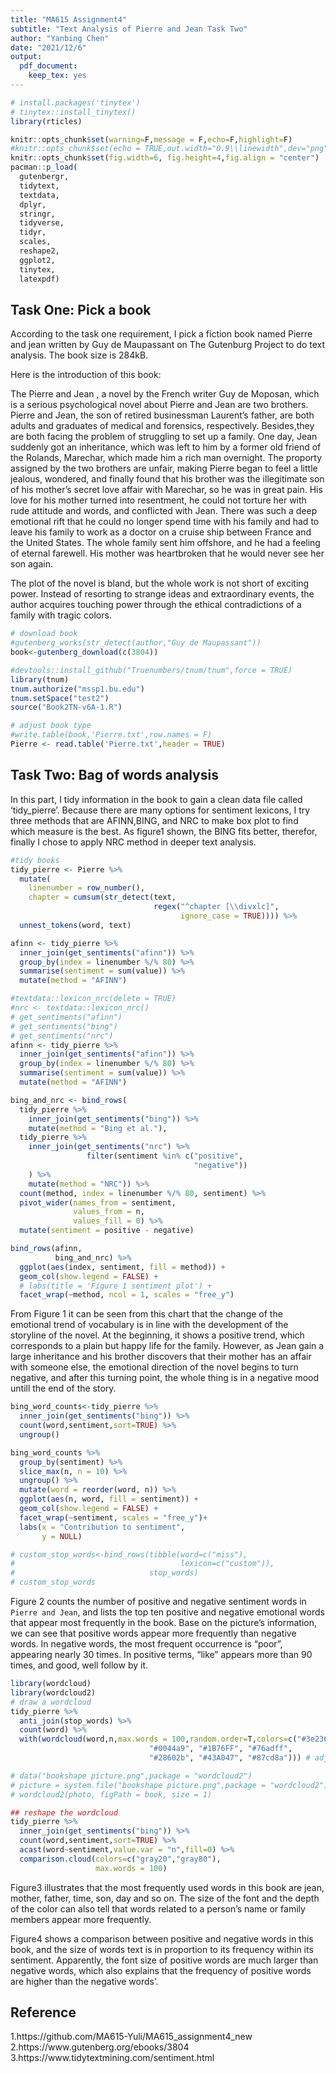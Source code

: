 ```yaml
---
title: "MA615 Assignment4"
subtitle: "Text Analysis of Pierre and Jean Task Two"
author: "Yanbing Chen"
date: "2021/12/6"
output: 
  pdf_document: 
    keep_tex: yes
---
```


```r
# install.packages('tinytex')
# tinytex::install_tinytex()
library(rticles)
```

```r
knitr::opts_chunk$set(warning=F,message = F,echo=F,highlight=F)
#knitr::opts_chunk$set(echo = TRUE,out.width="0.9\\linewidth",dev="png",fig.align  = 'center')
knitr::opts_chunk$set(fig.width=6, fig.height=4,fig.align = "center") 
pacman::p_load(
  gutenbergr,
  tidytext,
  textdata,
  dplyr,
  stringr,
  tidyverse,
  tidyr,
  scales,
  reshape2,
  ggplot2,
  tinytex,
  latexpdf)
```

## Task One: Pick a book

According to the task one requirement, I pick a fiction book named Pierre and jean written by Guy de Maupassant on The Gutenburg Project to do text analysis. The book size is 284kB.

Here is the introduction of this book:

The Pierre and Jean , a novel by the French writer Guy de Moposan, which is a serious psychological novel about Pierre and Jean are two brothers. Pierre and Jean, the son of retired businessman Laurent's father, are both adults and graduates of medical and forensics, respectively. Besides,they are both facing the problem of struggling to set up a family. One day, Jean suddenly got an inheritance, which was left to him by a former old friend of the Rolands, Marechar, which made him a rich man overnight. The proporty assigned by the two brothers are unfair, making Pierre began to feel a little jealous, wondered, and finally found that his brother was the illegitimate son of his mother's secret love affair with Marechar, so he was in great pain. His love for his mother turned into resentment, he could not torture her with rude attitude and words, and conflicted with Jean. There was such a deep emotional rift that he could no longer spend time with his family and had to leave his family to work as a doctor on a cruise ship between France and the United States. The whole family sent him offshore, and he had a feeling of eternal farewell. His mother was heartbroken that he would never see her son again.

The plot of the novel is bland, but the whole work is not short of exciting power. Instead of resorting to strange ideas and extraordinary events, the author acquires touching power through the ethical contradictions of a family with tragic colors.


```r
# download book 
#gutenberg_works(str_detect(author,"Guy de Maupassant"))
book<-gutenberg_download(c(3804))
```


```r
#devtools::install_github("Truenumbers/tnum/tnum",force = TRUE)
library(tnum)
tnum.authorize("mssp1.bu.edu")
tnum.setSpace("test2")
source("Book2TN-v6A-1.R")
```


```r
# adjust book type
#write.table(book,'Pierre.txt',row.names = F) 
Pierre <- read.table('Pierre.txt',header = TRUE)
```


## Task Two: Bag of words analysis

In this part, I tidy information in the book to gain a clean data file called 'tidy_pierre'. Because there are many options for sentiment lexicons, I try three methods that are AFINN,BING, and NRC to make box plot to find which measure is the best.
As figure1 shown, the BING fits better, therefor, finally I chose to apply NRC method in deeper text analysis.


```r
#tidy books
tidy_pierre <- Pierre %>%
  mutate(
    linenumber = row_number(),
    chapter = cumsum(str_detect(text, 
                                regex("^chapter [\\divxlc]", 
                                      ignore_case = TRUE)))) %>% 
  unnest_tokens(word, text) 
```


```r
afinn <- tidy_pierre %>% 
  inner_join(get_sentiments("afinn")) %>% 
  group_by(index = linenumber %/% 80) %>% 
  summarise(sentiment = sum(value)) %>% 
  mutate(method = "AFINN")
```


```r
#textdata::lexicon_nrc(delete = TRUE)
#nrc <- textdata::lexicon_nrc()
# get_sentiments("afinn")
# get_sentiments("bing")
# get_sentiments("nrc")
afinn <- tidy_pierre %>% 
  inner_join(get_sentiments("afinn")) %>% 
  group_by(index = linenumber %/% 80) %>% 
  summarise(sentiment = sum(value)) %>% 
  mutate(method = "AFINN")

bing_and_nrc <- bind_rows(
  tidy_pierre %>% 
    inner_join(get_sentiments("bing")) %>%
    mutate(method = "Bing et al."),
  tidy_pierre %>% 
    inner_join(get_sentiments("nrc") %>% 
                 filter(sentiment %in% c("positive", 
                                         "negative"))
    ) %>%
    mutate(method = "NRC")) %>%
  count(method, index = linenumber %/% 80, sentiment) %>%
  pivot_wider(names_from = sentiment,
              values_from = n,
              values_fill = 0) %>% 
  mutate(sentiment = positive - negative)
```


```r
bind_rows(afinn, 
          bing_and_nrc) %>%
  ggplot(aes(index, sentiment, fill = method)) +
  geom_col(show.legend = FALSE) +
  # labs(title = 'Figure 1 sentiment plot') +
  facet_wrap(~method, ncol = 1, scales = "free_y")
```
From Figure 1 it can be seen from this chart that the change of the emotional trend of vocabulary is in line with the development of the storyline of the novel. At the beginning, it shows a positive trend, which corresponds to a plain but happy life for the family. However, as Jean gain a large inheritance and his brother discovers that their mother has an affair with someone else, the emotional direction of the novel begins to turn negative, and after this turning point, the whole thing is in a negative mood untill the end of the story.


```r
bing_word_counts<-tidy_pierre %>%
  inner_join(get_sentiments("bing")) %>%
  count(word,sentiment,sort=TRUE) %>%
  ungroup()
```


```r
bing_word_counts %>%
  group_by(sentiment) %>%
  slice_max(n, n = 10) %>% 
  ungroup() %>%
  mutate(word = reorder(word, n)) %>%
  ggplot(aes(n, word, fill = sentiment)) +
  geom_col(show.legend = FALSE) +
  facet_wrap(~sentiment, scales = "free_y")+
  labs(x = "Contribution to sentiment",
       y = NULL)

# custom_stop_words<-bind_rows(tibble(word=c("miss"),
#                                     lexicon=c("custom")),
#                              stop_words)
# custom_stop_words
```

Figure 2 counts the number of positive and negative sentiment words in `Pierre and Jean`, and lists the top ten positive and negative emotional words that appear most frequently in the book. Base on the picture's information, we can see that positive words appear more frequently than negative words. In negative words, the most frequent occurrence is "poor", appearing nearly 30 times. In positive terms, "like" appears more than 90 times, and good, well follow by it.


```r
library(wordcloud)
library(wordcloud2)
# draw a wordcloud
tidy_pierre %>%
  anti_join(stop_words) %>%
  count(word) %>%
  with(wordcloud(word,n,max.words = 100,random.order=T,colors=c("#3e236e", "#673AB7", "#9370d2", 
                               "#0044a9", "#1B76FF", "#76adff", 
                               "#28602b", "#43A047", "#87cd8a"))) # adjust color of words

# data("bookshape picture.png",package = "wordcloud2")
# picture = system.file("bookshape picture.png",package = "wordcloud2")
# wordcloud2(photo, figPath = book, size = 1)
```


```r
## reshape the wordcloud
tidy_pierre %>%
  inner_join(get_sentiments("bing")) %>%
  count(word,sentiment,sort=TRUE) %>%
  acast(word~sentiment,value.var = "n",fill=0) %>%
  comparison.cloud(colors=c("gray20","gray80"),
                   max.words = 100) 
```

Figure3 illustrates that the most frequently used words in this book are jean, mother, father, time, son, day and so on. The size of the font and the depth of the color can also tell that words related to a person's name or family members appear more frequently.

Figure4 shows a comparison between positive and negative words in this book, and the size of words text is in proportion to its frequency within its sentiment. Apparently, the font size of positive words are much larger than negative words, which also explains that the frequency of positive words are higher than the negative words'.

## Reference 
1.https://github.com/MA615-Yuli/MA615_assignment4_new
2.https://www.gutenberg.org/ebooks/3804
3.https://www.tidytextmining.com/sentiment.html
 

